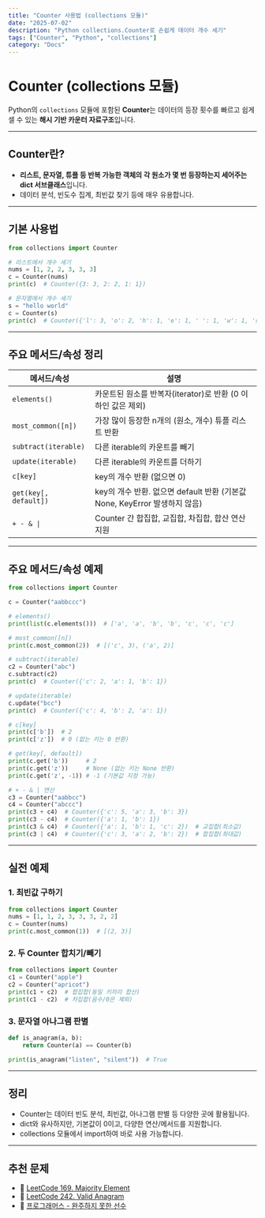 ```yaml
---
title: "Counter 사용법 (collections 모듈)"
date: "2025-07-02"
description: "Python collections.Counter로 손쉽게 데이터 개수 세기"
tags: ["Counter", "Python", "collections"]
category: "Docs"
---
```


# Counter (collections 모듈)

Python의 `collections` 모듈에 포함된 **Counter**는 데이터의 등장 횟수를 빠르고 쉽게 셀 수 있는 **해시 기반 카운터 자료구조**입니다.

---

## Counter란?

- **리스트, 문자열, 튜플 등 반복 가능한 객체의 각 원소가 몇 번 등장하는지 세어주는 dict 서브클래스**입니다.
- 데이터 분석, 빈도수 집계, 최빈값 찾기 등에 매우 유용합니다.

---

## 기본 사용법

```python
from collections import Counter

# 리스트에서 개수 세기
nums = [1, 2, 2, 3, 3, 3]
c = Counter(nums)
print(c)  # Counter({3: 3, 2: 2, 1: 1})

# 문자열에서 개수 세기
s = "hello world"
c = Counter(s)
print(c)  # Counter({'l': 3, 'o': 2, 'h': 1, 'e': 1, ' ': 1, 'w': 1, 'r': 1, 'd': 1})
```

---

## 주요 메서드/속성 정리

<table>
  <thead>
    <tr>
      <th>메서드/속성</th>
      <th>설명</th>
    </tr>
  </thead>
  <tbody>
    <tr>
      <td>
        <code>elements()</code>
      </td>
      <td>카운트된 원소를 반복자(iterator)로 반환 (0 이하인 값은 제외)</td>
    </tr>
    <tr>
      <td>
        <code>most_common([n])</code>
      </td>
      <td>가장 많이 등장한 n개의 (원소, 개수) 튜플 리스트 반환</td>
    </tr>
    <tr>
      <td>
        <code>subtract(iterable)</code>
      </td>
      <td>다른 iterable의 카운트를 빼기</td>
    </tr>
    <tr>
      <td>
        <code>update(iterable)</code>
      </td>
      <td>다른 iterable의 카운트를 더하기</td>
    </tr>
    <tr>
      <td>
        <code>c[key]</code>
      </td>
      <td>key의 개수 반환 (없으면 0)</td>
    </tr>
    <tr>
      <td>
        <code>get(key[, default])</code>
      </td>
      <td>
        key의 개수 반환. 없으면 default 반환 (기본값 None, KeyError 발생하지
        않음)
      </td>
    </tr>
    <tr>
      <td>
        <code>+ - & |</code>
      </td>
      <td>Counter 간 합집합, 교집합, 차집합, 합산 연산 지원</td>
    </tr>
  </tbody>
</table>

---

## 주요 메서드/속성 예제

```python
from collections import Counter

c = Counter("aabbccc")

# elements()
print(list(c.elements()))  # ['a', 'a', 'b', 'b', 'c', 'c', 'c']

# most_common([n])
print(c.most_common(2))  # [('c', 3), ('a', 2)]

# subtract(iterable)
c2 = Counter("abc")
c.subtract(c2)
print(c)  # Counter({'c': 2, 'a': 1, 'b': 1})

# update(iterable)
c.update("bcc")
print(c)  # Counter({'c': 4, 'b': 2, 'a': 1})

# c[key]
print(c['b'])  # 2
print(c['z'])  # 0 (없는 키는 0 반환)

# get(key[, default])
print(c.get('b'))     # 2
print(c.get('z'))     # None (없는 키는 None 반환)
print(c.get('z', -1)) # -1 (기본값 지정 가능)

# + - & | 연산
c3 = Counter("aabbcc")
c4 = Counter("abccc")
print(c3 + c4)  # Counter({'c': 5, 'a': 3, 'b': 3})
print(c3 - c4)  # Counter({'a': 1, 'b': 1})
print(c3 & c4)  # Counter({'a': 1, 'b': 1, 'c': 2})  # 교집합(최소값)
print(c3 | c4)  # Counter({'c': 3, 'a': 2, 'b': 2})  # 합집합(최대값)
```

---

## 실전 예제

### 1. 최빈값 구하기

```python
from collections import Counter
nums = [1, 1, 2, 3, 3, 3, 2, 2]
c = Counter(nums)
print(c.most_common(1))  # [(2, 3)]
```

### 2. 두 Counter 합치기/빼기

```python
from collections import Counter
c1 = Counter("apple")
c2 = Counter("apricot")
print(c1 + c2)  # 합집합(동일 키끼리 합산)
print(c1 - c2)  # 차집합(음수/0은 제외)
```

### 3. 문자열 아나그램 판별

```python
def is_anagram(a, b):
    return Counter(a) == Counter(b)

print(is_anagram("listen", "silent"))  # True
```

---

## 정리

- Counter는 데이터 빈도 분석, 최빈값, 아나그램 판별 등 다양한 곳에 활용됩니다.
- dict와 유사하지만, 기본값이 0이고, 다양한 연산/메서드를 지원합니다.
- collections 모듈에서 import하여 바로 사용 가능합니다.

---

## 추천 문제

- 🔗 [LeetCode 169. Majority Element](https://leetcode.com/problems/majority-element/)
- 🔗 [LeetCode 242. Valid Anagram](https://leetcode.com/problems/valid-anagram/)
- 🔗 [프로그래머스 - 완주하지 못한 선수](https://school.programmers.co.kr/learn/courses/30/lessons/42576)

